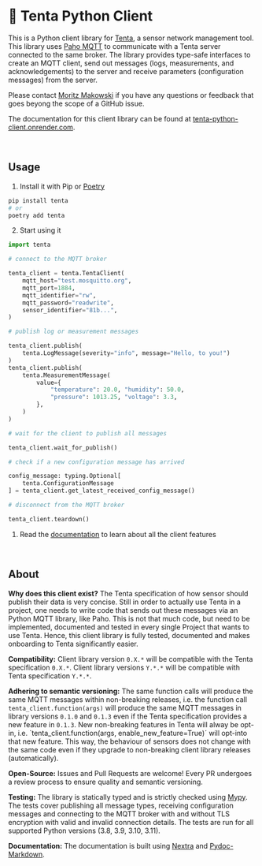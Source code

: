 # 🐙 Tenta Python Client

This is a Python client library for [Tenta](https//github.com/iterize/tenta), a sensor network management tool. This library uses [Paho MQTT](https://github.com/eclipse/paho.mqtt.python) to communicate with a Tenta server connected to the same broker. The library provides type-safe interfaces to create an MQTT client, send out messages (logs, measurements, and acknowledgements) to the server and receive parameters (configuration messages) from the server.

Please contact [Moritz Makowski](moritz.makowski@tum.de) if you have any questions or feedback that goes beyong the scope of a GitHub issue.

The documentation for this client library can be found at [tenta-python-client.onrender.com](https://tenta-python-client.onrender.com).

<br/>

## Usage

1. Install it with Pip or [Poetry](https://github.com/python-poetry/poetry)

```bash
pip install tenta
# or
poetry add tenta
```

2. Start using it

```python
import tenta

# connect to the MQTT broker

tenta_client = tenta.TentaClient(
    mqtt_host="test.mosquitto.org",
    mqtt_port=1884,
    mqtt_identifier="rw",
    mqtt_password="readwrite",
    sensor_identifier="81b...",
)

# publish log or measurement messages

tenta_client.publish(
    tenta.LogMessage(severity="info", message="Hello, to you!")
)
tenta_client.publish(
    tenta.MeasurementMessage(
        value={
            "temperature": 20.0, "humidity": 50.0,
            "pressure": 1013.25, "voltage": 3.3,
        },
    )
)

# wait for the client to publish all messages

tenta_client.wait_for_publish()

# check if a new configuration message has arrived

config_message: typing.Optional[
    tenta.ConfigurationMessage
] = tenta_client.get_latest_received_config_message()

# disconnect from the MQTT broker

tenta_client.teardown()
```

1. Read the [documentation](https://tenta-python-client.onrender.com) to learn about all the client features

<br/>

## About

**Why does this client exist?** The Tenta specification of how sensor should publish their data is very concise. Still in order to actually use Tenta in a project, one needs to write code that sends out these messages via an Python MQTT library, like Paho. This is not that much code, but need to be implemented, documented and tested in every single Project that wants to use Tenta. Hence, this client library is fully tested, documented and makes onboarding to Tenta significantly easier.

**Compatibility:** Client library version `0.X.*` will be compatible with the Tenta specification `0.X.*`. Client library versions `Y.*.*` will be compatible with Tenta specification `Y.*.*`.

**Adhering to semantic versioning:** The same function calls will produce the same MQTT messages within non-breaking releases, i.e. the function call `tenta_client.function(args)` will produce the same MQTT messages in library versions `0.1.0` and `0.1.3` even if the Tenta specification provides a new feature in `0.1.3`. New non-breaking features in Tenta will alway be opt-in, i.e. `tenta_client.function(args, enable_new_feature=True)´ will opt-into that new feature. This way, the behaviour of sensors does not change with the same code even if they upgrade to non-breaking client library releases (automatically).

**Open-Source:** Issues and Pull Requests are welcome! Every PR undergoes a review process to ensure quality and semantic versioning.

**Testing:** The library is statically typed and is strictly checked using [Mypy](https://github.com/python/mypy). The tests cover publishing all message types, receiving configuration messages and connecting to the MQTT broker with and without TLS encryption with valid and invalid connection details. The tests are run for all supported Python versions (3.8, 3.9, 3.10, 3.11).

**Documentation:** The documentation is built using [Nextra](https://nextra.site/) and [Pydoc-Markdown](https://github.com/NiklasRosenstein/pydoc-markdown).
